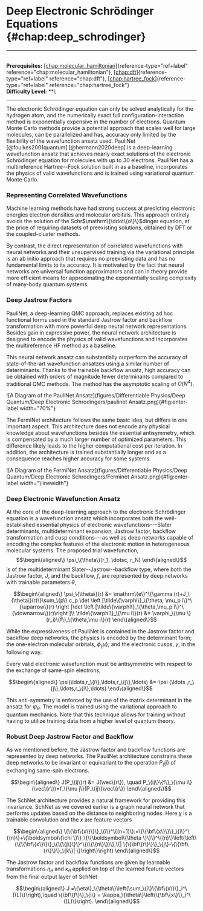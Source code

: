 # Deep Electronic Schrödinger Equations \{#chap:deep_schrodinger\}

------------------------------------------------------------------------

\
**Prerequisites:**
[\[chap:molecular_hamiltonian\]](#chap:molecular_hamiltonian)\{reference-type="ref+label"
reference="chap:molecular_hamiltonian"\},
[\[chap:dft\]](#chap:dft)\{reference-type="ref+label"
reference="chap:dft"\},
[\[chap:hartree_fock\]](#chap:hartree_fock)\{reference-type="ref+label"
reference="chap:hartree_fock"\}\
**Difficulty Level:** \*\*\

------------------------------------------------------------------------

The electronic Schrödinger equation can only be solved analytically for
the hydrogen atom, and the numerically exact full
configuration-interaction method is exponentially expensive in the
number of electrons. Quantum Monte Carlo methods provide a potential
approach that scales well for large molecules, can be parallelized and
has, accuracy only limited by the flexibility of the wavefunction ansatz
used. PauliNet [@foulkes2001quantum] [@hermann2020deep] is a
deep-learning wavefunction ansatz that achieves nearly exact solutions
of the electronic Schrödinger equation for molecules with up to 30
electrons. PauliNet has a multireference Hartree--Fock solution built in
as a baseline, incorporates the physics of valid wavefunctions and is
trained using variational quantum Monte Carlo.

### Representing Correlated Wavefunctions

Machine learning methods have had strong success at predicting
electronic energies electron densities and molecular orbitals. This
approach entirely avoids the solution of the
Schr$\mathrm\{\ddot\{o\}\}$dinger equation, at the price of requiring
datasets of preexisting solutions, obtained by DFT or the
coupled-cluster methods.

By contrast, the direct representation of correlated wavefunctions with
neural networks and their unsupervised training via the variational
principle is an ab initio approach that requires no preexisting data and
has no fundamental limits to its accuracy. It is motivated by the fact
that neural networks are universal function approximators and can in
theory provide more efficient means for approximating the exponentially
scaling complexity of many-body quantum systems.

### Deep Jastrow Factors

PauliNet, a deep-learning QMC approach, replaces existing ad hoc
functional forms used in the standard Jastrow factor and backflow
transformation with more powerful deep neural network representations.
Besides gain in expressive power, the neural network architecture is
designed to encode the physics of valid wavefunctions and incorporates
the multireference HF method as a baseline.

This neural network ansatz can substantially outperform the accuracy of
state-of-the-art wavefunction ansatzes using a similar number of
determinants. Thanks to the trainable backflow ansatz, high accuracy can
be obtained with orders of magnitude fewer determinants compared to
traditional QMC methods. The method has the asymptotic scaling of
$O(N^4)$.

![A Diagram of the PauliNet
Ansatz](figures/Differentiable Physics/Deep Quantum/Deep Electronic Schrodingers/paulinet Ansatz.png)\{#fig:enter-label
width="70%"\}

The FermiNet architecture follows the same basic idea, but differs in
one important aspect. This architecture does not encode any physical
knowledge about wavefunctions besides the essential antisymmetry, which
is compensated by a much larger number of optimized parameters. This
difference likely leads to the higher computational cost per iteration.
In addition, the architecture is trained substantially longer and as a
consequence reaches higher accuracy for some systems.

![A Diagram of the FermiNet
Ansatz](figures/Differentiable Physics/Deep Quantum/Deep Electronic Schrodingers/Ferminet Ansatz.png)\{#fig:enter-label
width="\\linewidth"\}

### Deep Electronic Wavefunction Ansatz

At the core of the deep-learning approach to the electronic Schrödinger
equation is a wavefunction ansatz which incorporates both the
well-established essential physics of electronic wavefunctions---Slater
determinants, multideterminant expansion, Jastrow factor, backflow
transformation and cusp conditions---as well as deep networks capable of
encoding the complex features of the electronic motion in heterogeneous
molecular systems. The proposed trial wavefunction, $$\begin\{aligned\}
\psi_\{\theta\}(r_1, \dotsc, r_N)
\end\{aligned\}$$ is of the multideterminant Slater--Jastrow--backflow
type, where both the Jastrow factor, $J$, and the backflow, $f$, are
represented by deep networks with trainable parameters $\theta$,

$$\begin\{aligned\}
\psi_\{\theta\}(r) &= \mathrm\{e\}^\{\gamma (r)+J_\{\theta\}(r)\}\sum_\{p\} c_p \det \left [\tilde\{\varphi\}_\{\theta, \mu_p i\}^\{\uparrow\}(r) \right ]\det \left [\tilde\{\varphi\}_\{\theta,\mu_p i\}^\{\downarrow\}(r)\right ]\\ 
\tilde\{\varphi\}_\{\mu i\}(r) &= \varphi_\{\mu \}(r_i)\{f\}_\{\theta,\mu i\}(r)
\end\{aligned\}$$

While the expressiveness of PauliNet is contained in the Jastrow factor
and backflow deep networks, the physics is encoded by the determinant
form; the one-electron molecular orbitals, $\phi_\{\mu\}$; and the
electronic cusps, $\gamma$, in the following way.

Every valid electronic wavefunction must be antisymmetric with respect
to the exchange of same-spin electrons,

$$\begin\{aligned\}
\psi(\ldots,r_\{i\},\ldots,r_\{j\},\ldots) &=-\psi (\ldots ,r_\{j\},\ldots,r_\{i\},\ldots)
\end\{aligned\}$$

This anti-symmetry is enforced by the use of the matrix determinant in
the ansatz for $\psi_\theta$. The model is trained using the variational
approach to quantum mechanics. Note that this technique allows for
training without having to utilize training data from a higher level of
quantum theory.

### Robust Deep Jastrow Factor and Backflow

As we mentioned before, the Jastrow factor and backflow functions are
represented by deep networks. The PauliNet architecture constrains these
deep networks to be invariant or equivariant to the operation $P_\{ij\}$
of exchanging same-spin electrons.

$$\begin\{aligned\}
J(P_\{ij\}r) &= J(\vec\{r\}), \quad P_\{ij\}\{f\}_\{\mu i\}(\vec\{r\})=f_\{\mu j\}(P_\{ij\}\vec\{r\})
\end\{aligned\}$$

The SchNet architecture provides a natural framework for providing this
invariance. SchNet as we covered earlier is a graph neural network that
performs updates based on the distance to neighboring nodes. Here $\chi$
is a trainable convolution and the $x$ are feature vectors

$$\begin\{aligned\}
\{\{\bf\{x\}\}\}_\{i\}^\{(n+1)\}:=\{\{\bf\{x\}\}\}_\{i\}^\{(n)\}+\{\boldsymbol\{\chi \}\}_\{\{\boldsymbol\{\theta \}\}\}^\{(n)\}\left(\left\{\{\{\bf\{x\}\}\}_\{\{\{j\}\}\}^\{(\{\{n\}\})\},\{| \{\{\bf\{r\}\}\}_\{j\}-\{\{\bf\{r\}\}\}_\{k\}| \}\right\}\right)
\end\{aligned\}$$

The Jastrow factor and backflow functions are given by learnable
transformations $\eta_\theta$ and $\kappa_\theta$ applied on top of the
learned feature vectors from the final output layer of SchNet

$$\begin\{aligned\}
J =\{\eta\}_\{\theta\}\left(\sum_\{i\}\{\bf\{x\}\}_i^\{(L)\}\right),\quad \{\bf\{f\}\}_\{i\} = \kappa_\{\theta\}\left(\{\bf\{x\}\}_i^\{(L)\}\right).
\end\{aligned\}$$
